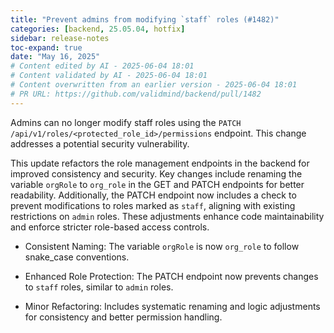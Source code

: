 ```yaml
---
title: "Prevent admins from modifying `staff` roles (#1482)"
categories: [backend, 25.05.04, hotfix]
sidebar: release-notes
toc-expand: true
date: "May 16, 2025"
# Content edited by AI - 2025-06-04 18:01
# Content validated by AI - 2025-06-04 18:01
# Content overwritten from an earlier version - 2025-06-04 18:01
# PR URL: https://github.com/validmind/backend/pull/1482
---
```


Admins can no longer modify staff roles using the `PATCH /api/v1/roles/<protected_role_id>/permissions` endpoint. This change addresses a potential security vulnerability.

This update refactors the role management endpoints in the backend for improved consistency and security. Key changes include renaming the variable `orgRole` to `org_role` in the GET and PATCH endpoints for better readability. Additionally, the PATCH endpoint now includes a check to prevent modifications to roles marked as `staff`, aligning with existing restrictions on `admin` roles. These adjustments enhance code maintainability and enforce stricter role-based access controls.

- Consistent Naming: The variable `orgRole` is now `org_role` to follow snake_case conventions.

- Enhanced Role Protection: The PATCH endpoint now prevents changes to `staff` roles, similar to `admin` roles.

- Minor Refactoring: Includes systematic renaming and logic adjustments for consistency and better permission handling.